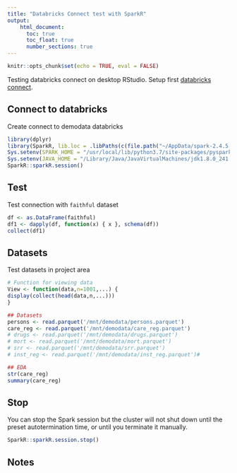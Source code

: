 ```yaml
---
title: "Databricks Connect test with SparkR"
output:
    html_document:
      toc: true
      toc_float: true
      number_sections: true
---
```


```r
knitr::opts_chunk$set(echo = TRUE, eval = FALSE)
```


Testing databricks connect on desktop RStudio. Setup first [databricks connect]().

## Connect to databricks

Create connect to demodata databricks

```r
library(dplyr)
library(SparkR, lib.loc = .libPaths(c(file.path("~/AppData/spark-2.4.5-bin-hadoop2.7/", 'R', 'lib'), .libPaths())))
Sys.setenv(SPARK_HOME = "/usr/local/lib/python3.7/site-packages/pyspark/")
Sys.setenv(JAVA_HOME = "/Library/Java/JavaVirtualMachines/jdk1.8.0_241.jdk/Contents/Home")
SparkR::sparkR.session()
```

## Test 

Test connection with `faithful` dataset

```r
df <- as.DataFrame(faithful)
df1 <- dapply(df, function(x) { x }, schema(df))
collect(df1)
```

## Datasets 

Test datasets in project area

```r
# Function for viewing data
View <- function(data,n=1001,...) {
display(collect(head(data,n,...)))  
}

## Datasets
persons <- read.parquet('/mnt/demodata/persons.parquet')
care_reg <- read.parquet('/mnt/demodata/care_reg.parquet')
# drugs <- read.parquet('/mnt/demodata/drugs.parquet')
# mort <- read.parquet('/mnt/demodata/mort.parquet')
# srr <- read.parquet('/mnt/demodata/srr.parquet')
# inst_reg <- read.parquet('/mnt/demodata/inst_reg.parquet')# 

## EDA
str(care_reg)
summary(care_reg)
```


## Stop

You can stop the Spark session but the cluster will not shut down until the preset  autotermination time, or until you terminate it manually.

```r
SparkR::sparkR.session.stop()
```



## Notes


